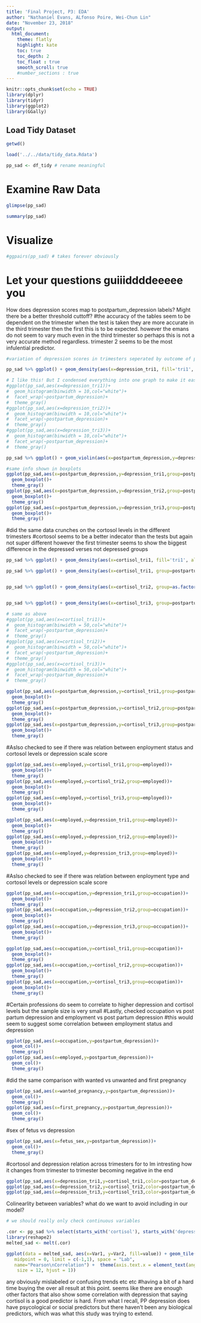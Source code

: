 ```yaml
---
title: 'Final Project, P3: EDA'
author: "Nathaniel Evans, ALfonso Poire, Wei-Chun Lin"
date: "November 23, 2018"
output:
  html_document: 
    theme: flatly 
    highlight: kate
    toc: true
    toc_depth: 2
    toc_float : true
    smooth_scroll: true
    #number_sections : true
---
```


```r
knitr::opts_chunk$set(echo = TRUE)
library(dplyr)
library(tidyr)
library(ggplot2)
library(GGally)

```



## Load Tidy Dataset 

```r
getwd()

load('../../data/tidy_data.Rdata')

pp_sad <- df_tidy # rename meaningful 

``` 


# Examine Raw Data 

```r
glimpse(pp_sad)

summary(pp_sad)
```


# Visualize 
```r
#ggpairs(pp_sad) # takes forever obviously
```


# Let your questions guiiiddddeeeee you


How does depression scores map to postpartum_depression labels? Might there be a better threshold cuttoff?
#the accuracy of the tables seem to be dependent on the trimester when the test is taken they are more accurate in the third trimester then the first this is to be expected. however the emans do not seem to vary much even in the third trimester so perhaps this is not a very accurate method regardless. trimester 2 seems to be the most infulential predictor. 
```r
#variation of depression scores in trimesters seperated by outcome of post partum depression or not 

pp_sad %>% ggplot() + geom_density(aes(x=depression_tri1, fill='tri1', alpha = 0.3)) + geom_density(aes(x=depression_tri2, fill='tri2', alpha = 0.3)) + geom_density(aes(x=depression_tri3, fill='tri3', alpha = 0.3)) + facet_wrap(~postpartum_depression) + ggtitle('trimester depression populations by postpartum outcome') + xlab('depression score')

# I like this! But I condensed everything into one graph to make it easier to compare
#ggplot(pp_sad,aes(x=depression_tri1))+
#  geom_histogram(binwidth = 10,col="white")+
#  facet_wrap(~postpartum_depression)+
#  theme_gray()
#ggplot(pp_sad,aes(x=depression_tri2))+
#  geom_histogram(binwidth = 10,col="white")+
#  facet_wrap(~postpartum_depression)+
#  theme_gray()
#ggplot(pp_sad,aes(x=depression_tri3))+
#  geom_histogram(binwidth = 10,col="white")+
#  facet_wrap(~postpartum_depression)+
#  theme_gray()


```

```r
pp_sad %>% ggplot() + geom_violin(aes(x=postpartum_depression,y=depression_tri1,group=postpartum_depression, fill='tri1', alpha=0.3)) + geom_violin(aes(x=postpartum_depression,y=depression_tri2,group=postpartum_depression, fill='tri2', alpha=0.3)) + geom_violin(aes(x=postpartum_depression,y=depression_tri3,group=postpartum_depression, fill='tri3', alpha=0.3))

#same info shown in boxplots
ggplot(pp_sad,aes(x=postpartum_depression,y=depression_tri1,group=postpartum_depression))+
  geom_boxplot()+
  theme_gray()
ggplot(pp_sad,aes(x=postpartum_depression,y=depression_tri2,group=postpartum_depression))+
  geom_boxplot()+
  theme_gray()
ggplot(pp_sad,aes(x=postpartum_depression,y=depression_tri3,group=postpartum_depression))+
  geom_boxplot()+
  theme_gray()
```
#did the same data crunches on the cortosol levels in the different trimesters
#cortosol seems to be a better indecator than the tests but again not super different however the first trimester seems to show the biggest difference in the depressed verses not depressed groups 
```r
pp_sad %>% ggplot() + geom_density(aes(x=cortisol_tri1, fill='tri1', alpha = 0.3)) + geom_density(aes(x=cortisol_tri2, fill='tri2', alpha = 0.3)) + geom_density(aes(x=cortisol_tri3, fill='tri3', alpha = 0.3)) + facet_wrap(~postpartum_depression) + ggtitle('trimester cortisol populations by postpartum outcome') + xlab('cortisol level')

pp_sad %>% ggplot() + geom_density(aes(x=cortisol_tri1, group=postpartum_depression, fill=postpartum_depression, alpha=0.25))


pp_sad %>% ggplot() + geom_density(aes(x=cortisol_tri2, group=as.factor(postpartum_depression), fill=as.factor(postpartum_depression), alpha = 0.25))


pp_sad %>% ggplot() + geom_density(aes(x=cortisol_tri3, group=postpartum_depression, fill=as.factor(postpartum_depression), alpha = 0.25))

# same as above 
#ggplot(pp_sad,aes(x=cortisol_tri1))+
#  geom_histogram(binwidth = 50,col="white")+
#  facet_wrap(~postpartum_depression)+
#  theme_gray()
#ggplot(pp_sad,aes(x=cortisol_tri2))+
#  geom_histogram(binwidth = 50,col="white")+
#  facet_wrap(~postpartum_depression)+
#  theme_gray()
#ggplot(pp_sad,aes(x=cortisol_tri3))+
#  geom_histogram(binwidth = 50,col="white")+
#  facet_wrap(~postpartum_depression)+
#  theme_gray()
```

```r
ggplot(pp_sad,aes(x=postpartum_depression,y=cortisol_tri1,group=postpartum_depression))+
  geom_boxplot()+
  theme_gray()
ggplot(pp_sad,aes(x=postpartum_depression,y=cortisol_tri2,group=postpartum_depression))+
  geom_boxplot()+
  theme_gray()
ggplot(pp_sad,aes(x=postpartum_depression,y=cortisol_tri3,group=postpartum_depression))+
  geom_boxplot()+
  theme_gray()


```
#Aslso checked to see if there was relation between enployment status and cortosol levels or  depression scale score
```r
ggplot(pp_sad,aes(x=employed,y=cortisol_tri1,group=employed))+
  geom_boxplot()+
  theme_gray()
ggplot(pp_sad,aes(x=employed,y=cortisol_tri2,group=employed))+
  geom_boxplot()+
  theme_gray()
ggplot(pp_sad,aes(x=employed,y=cortisol_tri3,group=employed))+
  geom_boxplot()+
  theme_gray()
```
```r
ggplot(pp_sad,aes(x=employed,y=depression_tri1,group=employed))+
  geom_boxplot()+
  theme_gray()
ggplot(pp_sad,aes(x=employed,y=depression_tri2,group=employed))+
  geom_boxplot()+
  theme_gray()
ggplot(pp_sad,aes(x=employed,y=depression_tri3,group=employed))+
  geom_boxplot()+
  theme_gray()
```
#Aslso checked to see if there was relation between enployment type and cortosol levels or  depression scale score
```r
ggplot(pp_sad,aes(x=occupation,y=depression_tri1,group=occupation))+
  geom_boxplot()+
  theme_gray()
ggplot(pp_sad,aes(x=occupation,y=depression_tri2,group=occupation))+
  geom_boxplot()+
  theme_gray()
ggplot(pp_sad,aes(x=occupation,y=depression_tri3,group=occupation))+
  geom_boxplot()+
  theme_gray()
```
```r
ggplot(pp_sad,aes(x=occupation,y=cortisol_tri1,group=occupation))+
  geom_boxplot()+
  theme_gray()
ggplot(pp_sad,aes(x=occupation,y=cortisol_tri2,group=occupation))+
  geom_boxplot()+
  theme_gray()
ggplot(pp_sad,aes(x=occupation,y=cortisol_tri3,group=occupation))+
  geom_boxplot()+
  theme_gray()
```
#Certain professions do seem to correlate to higher depression and cortisol levels but the sample size is very small
#Lastly, checked occupation vs post partum depression and employment vs post partum depression
#this would seem to suggest some correlation between employment status and depression 
```r
ggplot(pp_sad,aes(x=occupation,y=postpartum_depression))+
  geom_col()+
  theme_gray()
ggplot(pp_sad,aes(x=employed,y=postpartum_depression))+
  geom_col()+
  theme_gray()
```
#did the same comparison with wanted vs unwanted  and first pregnancy
```r
ggplot(pp_sad,aes(x=wanted_pregnancy,y=postpartum_depression))+
  geom_col()+
  theme_gray()
ggplot(pp_sad,aes(x=first_pregnancy,y=postpartum_depression))+
  geom_col()+
  theme_gray()
```
#sex of fetus vs depression 
```r
ggplot(pp_sad,aes(x=fetus_sex,y=postpartum_depression))+
  geom_col()+
  theme_gray()


```

#cortosol and depression relation across trimesters for to lm intresting how it changes from trimester to trimester becoming negative in the end
```r
ggplot(pp_sad,aes(x=depression_tri1,y=cortisol_tri1,color=postpartum_depression))+geom_point()+geom_smooth(method = "lm", se = FALSE)
ggplot(pp_sad,aes(x=depression_tri2,y=cortisol_tri2,color=postpartum_depression))+geom_point()+geom_smooth(method = "lm", se = FALSE)
ggplot(pp_sad,aes(x=depression_tri3,y=cortisol_tri3,color=postpartum_depression))+geom_point()+geom_smooth(method = "lm", se = FALSE)
```

Colinearlity between variables? what do we want to avoid including in our model?
```r
# we should really only check continuous variables 

.cor <- pp_sad %>% select(starts_with('cortisol'), starts_with('depression'), age, epds, education_level, fetus_sex, previous_miscarriage) %>% cor()
library(reshape2)
melted_sad <- melt(.cor)

ggplot(data = melted_sad, aes(x=Var1, y=Var2, fill=value)) + geom_tile() +  scale_fill_gradient2(low = "blue", high = "red", mid = "white", 
   midpoint = 0, limit = c(-1,1), space = "Lab", 
   name="Pearson\nCorrelation") +  theme(axis.text.x = element_text(angle = 60, vjust = 1, 
    size = 12, hjust = 1))
```

any obviously mislabeled or confusing trends etc etc
#having a bit of a hard time buying the over all result at this point. seems like there are enough other factors that also show some correlation with depression that saying cortisol is a good predictor is hard. From what I recall, PP depression does have psycological or social predictors but there haven't been any biological predictors, which was what this study was trying to extend. 


